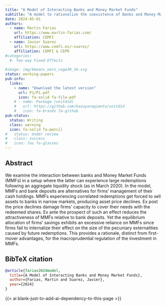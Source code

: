 ```yaml
---
title: "A Model of Interacting Banks and Money Market Funds"
subtitle: "A model to rationalize the coexistence of Banks and Money Market funds and to study its policy implications."
date: 2024-05-01
authors:
  - name: Martin Farias
    url: https://www.martin-farias.com/
    affiliation: CEMFI
  - name: Javier Suarez
    url: https://www.cemfi.es/~suarez/
    affiliation: CEMFI & CEPR
#categories:
  #- Two-way Fixed Effects
  
#image: img/kmeans_earn_cage30_34.svg
status: working-papers
pub-info:
  links:
    - name: "Download the latest version"
      url: P1/P1.pdf
      icon: fa-solid fa-file-pdf
    # - name: Package (unitdid)
    #   url: https://github.com/kazuyanagimoto/unitdid
    #   icon: fa-brands fa-github
pub-status: 
  status: Writing
  class: warning
  icon: fa-solid fa-pencil
#   status: Under review
#   class: success
#   icon: fas fa-glasses
---
```


## Abstract

We examine the interaction between banks and Money Market Funds (MMFs) in a setup where the latter can experience large redemptions following an aggregate liquidity shock (as in March 2020). In the model, MMFs and bank deposits are alternatives for firms’ management of their cash holdings. MMFs experiencing correlated redemptions get forced to sell assets to banks in narrow markets, producing asset price declines. Ex post the price declines damage firms’ capacity to cover their needs with the redeemed shares. Ex ante the prospect of such an effect reduces the attractiveness of MMFs relative to bank deposits. Yet the equilibrium allocation of firms’ savings exhibits an excessive reliance on MMFs since firms fail to internalize their effect on the size of the pecuniary externalities caused by future redemptions. This provides a rationale, distinct from first-mover advantages, for the macroprudential regulation of the investment in MMFs.

<!-- ## Important table & figure

![Figure I (b): High Heterogeneity in Child-penalties (CP), Different CP Paths (K-Means)](img/kmeans_earn_cage30_34.svg)

![Figure VII: Intergenerational mobility in CP: mothers vs daughters](img/IGMcp.svg) -->

## BibTeX citation

```bibtex
@article{farias2024model,
  title={A Model of Interacting Banks and Money Market Funds},
  author={Farias, Martin and Suarez, Javier},
  year={2024}
}
```

{{< ai blank-just-to-add-ai-dependency-to-this-page >}}